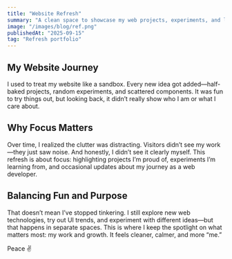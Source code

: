 ```yaml
---
title: "Website Refresh"
summary: "A clean space to showcase my web projects, experiments, and learning journey."
image: "/images/blog/ref.png"
publishedAt: "2025-09-15"
tag: "Refresh portfolio"
---
```


## My Website Journey

I used to treat my website like a sandbox. Every new idea got added—half-baked projects, random experiments, and scattered components. It was fun to try things out, but looking back, it didn’t really show who I am or what I care about.


## Why Focus Matters

Over time, I realized the clutter was distracting. Visitors didn’t see my work—they just saw noise. And honestly, I didn’t see it clearly myself. This refresh is about focus: highlighting projects I’m proud of, experiments I’m learning from, and occasional updates about my journey as a web developer.

## Balancing Fun and Purpose

That doesn’t mean I’ve stopped tinkering. I still explore new web technologies, try out UI trends, and experiment with different ideas—but that happens in separate spaces. This is where I keep the spotlight on what matters most: my work and growth. It feels cleaner, calmer, and more “me.”

Peace ✌️

